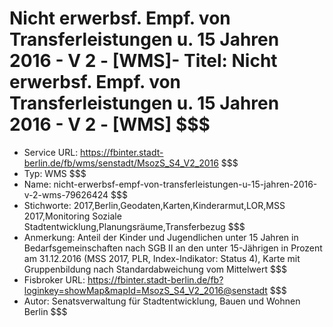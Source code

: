 # Nicht erwerbsf. Empf. von Transferleistungen u. 15 Jahren 2016 - V 2 - [WMS]- Titel: Nicht erwerbsf. Empf. von Transferleistungen u. 15 Jahren 2016 - V 2 - [WMS] $$$
- Service URL: https://fbinter.stadt-berlin.de/fb/wms/senstadt/MsozS_S4_V2_2016 $$$
- Typ: WMS $$$
- Name: nicht-erwerbsf-empf-von-transferleistungen-u-15-jahren-2016-v-2-wms-79626424 $$$
- Stichworte: 2017,Berlin,Geodaten,Karten,Kinderarmut,LOR,MSS 2017,Monitoring Soziale Stadtentwicklung,Planungsräume,Transferbezug $$$
- Anmerkung: Anteil der Kinder und Jugendlichen unter 15 Jahren in Bedarfsgemeinschaften nach SGB II an den unter 15-Jährigen in Prozent am 31.12.2016 (MSS 2017, PLR, Index-Indikator: Status 4), Karte mit Gruppenbildung nach Standardabweichung vom Mittelwert $$$
- Fisbroker URL: https://fbinter.stadt-berlin.de/fb?loginkey=showMap&mapId=MsozS_S4_V2_2016@senstadt $$$
- Autor: Senatsverwaltung für Stadtentwicklung, Bauen und Wohnen Berlin $$$
